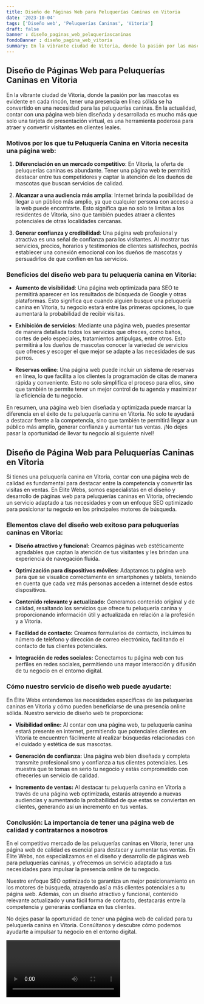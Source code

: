 ```yaml
---
title: Diseño de Páginas Web para Peluquerías Caninas en Vitoria
date: '2023-10-04'
tags: ['Diseño web', 'Peluquerías Caninas', 'Vitoria']
draft: false
banner : diseño_paginas_web_peluqueríascaninas
fondoBanner : diseño_pagina_web_vitoria
summary: En la vibrante ciudad de Vitoria, donde la pasión por las mascotas es evidente en cada rincón, tener una presencia en línea sólida se ha convertido en una necesidad para las peluquerías caninas. En la actualidad, contar con una página web bien diseñada y desarrollada es mucho más que solo una tarjeta de presentación virtual, es una herramienta poderosa para atraer y convertir visitantes en clientes leales.
---
```


## Diseño de Páginas Web para Peluquerías Caninas en Vitoria

En la vibrante ciudad de Vitoria, donde la pasión por las mascotas es evidente en cada rincón, tener una presencia en línea sólida se ha convertido en una necesidad para las peluquerías caninas. En la actualidad, contar con una página web bien diseñada y desarrollada es mucho más que solo una tarjeta de presentación virtual, es una herramienta poderosa para atraer y convertir visitantes en clientes leales.

### Motivos por los que tu Peluquería Canina en Vitoria necesita una página web:

1. **Diferenciación en un mercado competitivo**: En Vitoria, la oferta de peluquerías caninas es abundante. Tener una página web te permitirá destacar entre tus competidores y captar la atención de los dueños de mascotas que buscan servicios de calidad.

2. **Alcanzar a una audiencia más amplia**: Internet brinda la posibilidad de llegar a un público más amplio, ya que cualquier persona con acceso a la web puede encontrarte. Esto significa que no solo te limitas a los residentes de Vitoria, sino que también puedes atraer a clientes potenciales de otras localidades cercanas.

3. **Generar confianza y credibilidad**: Una página web profesional y atractiva es una señal de confianza para los visitantes. Al mostrar tus servicios, precios, horarios y testimonios de clientes satisfechos, podrás establecer una conexión emocional con los dueños de mascotas y persuadirlos de que confíen en tus servicios.

### Beneficios del diseño web para tu peluquería canina en Vitoria:
  
- **Aumento de visibilidad**: Una página web optimizada para SEO te permitirá aparecer en los resultados de búsqueda de Google y otras plataformas. Esto significa que cuando alguien busque una peluquería canina en Vitoria, tu negocio estará entre las primeras opciones, lo que aumentará la probabilidad de recibir visitas.

- **Exhibición de servicios**: Mediante una página web, puedes presentar de manera detallada todos los servicios que ofreces, como baños, cortes de pelo especiales, tratamientos antipulgas, entre otros. Esto permitirá a los dueños de mascotas conocer la variedad de servicios que ofreces y escoger el que mejor se adapte a las necesidades de sus perros.

- **Reservas online**: Una página web puede incluir un sistema de reservas en línea, lo que facilita a los clientes la programación de citas de manera rápida y conveniente. Esto no solo simplifica el proceso para ellos, sino que también te permite tener un mejor control de tu agenda y maximizar la eficiencia de tu negocio.

En resumen, una página web bien diseñada y optimizada puede marcar la diferencia en el éxito de tu peluquería canina en Vitoria. No solo te ayudará a destacar frente a la competencia, sino que también te permitirá llegar a un público más amplio, generar confianza y aumentar tus ventas. ¡No dejes pasar la oportunidad de llevar tu negocio al siguiente nivel!

<GifSeo />

<Cta />

## **Diseño de Página Web para Peluquerías Caninas en Vitoria**

Si tienes una peluquería canina en Vitoria, contar con una página web de calidad es fundamental para destacar entre la competencia y convertir las visitas en ventas. En Élite Webs, somos especialistas en el diseño y desarrollo de páginas web para peluquerías caninas en Vitoria, ofreciendo un servicio adaptado a tus necesidades y con un enfoque SEO optimizado para posicionar tu negocio en los principales motores de búsqueda.

### **Elementos clave del diseño web exitoso para peluquerías caninas en Vitoria:**

- **Diseño atractivo y funcional:** Creamos páginas web estéticamente agradables que captan la atención de tus visitantes y les brindan una experiencia de navegación fluida.

- **Optimización para dispositivos móviles:** Adaptamos tu página web para que se visualice correctamente en smartphones y tablets, teniendo en cuenta que cada vez más personas acceden a internet desde estos dispositivos.

- **Contenido relevante y actualizado:** Generamos contenido original y de calidad, resaltando los servicios que ofrece tu peluquería canina y proporcionando información útil y actualizada en relación a la profesión y a Vitoria.

- **Facilidad de contacto:** Creamos formularios de contacto, incluimos tu número de teléfono y dirección de correo electrónico, facilitando el contacto de tus clientes potenciales.

- **Integración de redes sociales:** Conectamos tu página web con tus perfiles en redes sociales, permitiendo una mayor interacción y difusión de tu negocio en el entorno digital.

### **Cómo nuestro servicio de diseño web puede ayudarte:**

En Élite Webs entendemos las necesidades específicas de las peluquerías caninas en Vitoria y cómo pueden beneficiarse de una presencia online sólida. Nuestro servicio de diseño web te proporciona:

- **Visibilidad online:** Al contar con una página web, tu peluquería canina estará presente en internet, permitiendo que potenciales clientes en Vitoria te encuentren fácilmente al realizar búsquedas relacionadas con el cuidado y estética de sus mascotas.

- **Generación de confianza:** Una página web bien diseñada y completa transmite profesionalismo y confianza a tus clientes potenciales. Les muestra que te tomas en serio tu negocio y estás comprometido con ofrecerles un servicio de calidad.

- **Incremento de ventas:** Al destacar tu peluquería canina en Vitoria a través de una página web optimizada, estarás atrayendo a nuevas audiencias y aumentando la probabilidad de que estas se conviertan en clientes, generando así un incremento en tus ventas.

### **Conclusión: La importancia de tener una página web de calidad y contratarnos a nosotros**

En el competitivo mercado de las peluquerías caninas en Vitoria, tener una página web de calidad es esencial para destacar y aumentar tus ventas. En Élite Webs, nos especializamos en el diseño y desarrollo de páginas web para peluquerías caninas, y ofrecemos un servicio adaptado a tus necesidades para impulsar la presencia online de tu negocio.

Nuestro enfoque SEO optimizado te garantiza un mejor posicionamiento en los motores de búsqueda, atrayendo así a más clientes potenciales a tu página web. Además, con un diseño atractivo y funcional, contenido relevante actualizado y una fácil forma de contacto, destacarás entre la competencia y generarás confianza en tus clientes.

No dejes pasar la oportunidad de tener una página web de calidad para tu peluquería canina en Vitoria. Consúltanos y descubre cómo podemos ayudarte a impulsar tu negocio en el entorno digital.

<Video />

<CtaBot job='Peluquerías Caninas' city='Vitoria'/>

<Gmaps query='Vitoria+españa+maps' />